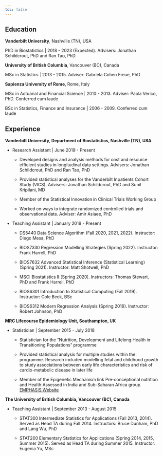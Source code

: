 ```yaml
---
toc: false
---
```


## Education

**Vanderbilt University**, Nashville (TN), USA

PhD in Biostatistics \| 2018 - 2023 (Expected). Advisers: Jonathan Schildcrout, PhD and Ran Tao, PhD

**University of British Columbia**, Vancouver (BC), Canada

MSc in Statistics \| 2013 - 2015. Adviser: Gabriela Cohen Freue, PhD

**Sapienza University of Rome**, Rome, Italy

MSc in Actuarial and Financial Science \| 2010 - 2013. Adviser: Paola Verico, PhD. Conferred cum laude

BSc in Statistics, Finance and Insurance \| 2006 - 2009. Conferred cum laude

## Experience

**Vanderbilt University, Department of Biostatistics, Nashville (TN), USA**

-   Research Assistant \| June 2019 - Present

    -   Developed designs and analysis methods for cost and resource efficient studies in longitudinal data settings. Advisers: Jonathan Schildcrout, PhD and Ran Tao, PhD

    -   Provided statistical analyses for the Vanderbilt Inpatients Cohort Study (VICS). Advisers: Jonathan Schildcrout, PhD and Sunil Kripilani, MD

    -   Member of the Statistical Innovation in Clinical Trials Working Group

    -   Worked on ways to integrate randomized controlled trials and observational data. Adviser: Amir Asiaee, PhD

-   Teaching Assistant \| January 2019 - Present

    -   DS5440 Data Science Algorithm (Fall 2020, 2021, 2022). Instructor: Diego Mesa, PhD

    -   BIOS7330 Regression Modelling Strategies (Spring 2022). Instructor: Frank Harrell, PhD

    -   BIOS7632 Advanced Statistical Inference (Statistical Learning) (Spring 2021). Instructor: Matt Shotwell, PhD

    -   MSCI Biostatistics II (Spring 2020). Instructors: Thomas Stewart, PhD and Frank Harrell, PhD

    -   BIOS6301 Introduction to Statistical Computing (Fall 2019). Instructor: Cole Beck, BSc

    -   BIOS6312 Modern Regression Analysis (Spring 2019). Instructor: Robert Johnson, PhD

**MRC Lifecourse Epidemiology Unit, Southampton, UK**

-   Statistician \| September 2015 - July 2018

    -   Statistician for the "Nutrition, Development and Lifelong Health in Transitioning Populations" programme

    -   Provided statistical analysis for multiple studies within the programme. Research included modelling fetal and childhood growth to study associations between early life characteristics and risk of cardio-metabolic disease in later life

    -   Member of the Epigenetic Mechanism link Pre-conceptional nutrition and Health Assessed in India and Sub-Saharan Africa group. [EMPHASIS Website](https://www.emphasisstudy.org)

**The University of British Columbia, Vancouver (BC), Canada**

-   Teaching Assistant \| September 2013 - August 2015

    -   STAT300 Intermediate Statistics for Applications (Fall 2013, 2014). Served as Head TA during Fall 2014. Instructors: Bruce Dunham, PhD and Lang Wu, PhD

    -   STAT200 Elementary Statistics for Applications (Spring 2014, 2015, Summer 2015). Served as Head TA during Summer 2015. Instructor: Eugenia Yu, MSc
